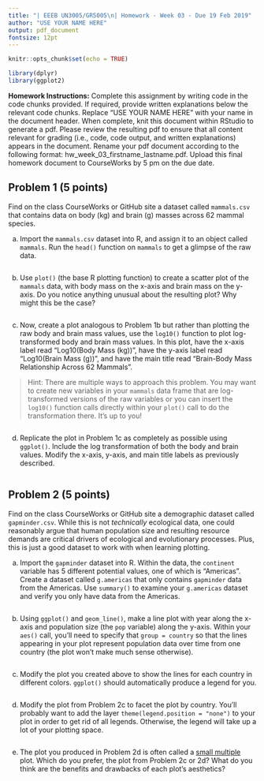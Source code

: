 ```yaml
---
title: "| EEEB UN3005/GR5005\n| Homework - Week 03 - Due 19 Feb 2019"
author: "USE YOUR NAME HERE"
output: pdf_document
fontsize: 12pt
---
```


```r

knitr::opts_chunk$set(echo = TRUE)

library(dplyr)
library(ggplot2)
```


**Homework Instructions:** Complete this assignment by writing code in the code chunks provided. If required, provide written explanations below the relevant code chunks. Replace "USE YOUR NAME HERE" with your name in the document header. When complete, knit this document within RStudio to generate a pdf. Please review the resulting pdf to ensure that all content relevant for grading (i.e., code, code output, and written explanations) appears in the document. Rename your pdf document according to the following format: hw_week_03_firstname_lastname.pdf. Upload this final homework document to CourseWorks by 5 pm on the due date.


## Problem 1 (5 points)

Find on the class CourseWorks or GitHub site a dataset called `mammals.csv` that contains data on body (kg) and brain (g) masses across 62 mammal species.

a) Import the `mammals.csv` dataset into R, and assign it to an object called `mammals`. Run the `head()` function on `mammals` to get a glimpse of the raw data.

```r

```

b) Use `plot()` (the base R plotting function) to create a scatter plot of the `mammals` data, with body mass on the x-axis and brain mass on the y-axis. Do you notice anything unusual about the resulting plot? Why might this be the case?

```r

```

c) Now, create a plot analogous to Problem 1b but rather than plotting the raw body and brain mass values, use the `log10()` function to plot log-transformed body and brain mass values. In this plot, have the x-axis label read "Log10(Body Mass (kg))", have the y-axis label read "Log10(Brain Mass (g))", and have the main title read "Brain-Body Mass Relationship Across 62 Mammals". 

> Hint: There are multiple ways to approach this problem. You may want to create new variables in your `mammals` data frame that are log-transformed versions of the raw variables or you can insert the `log10()` function calls directly within your `plot()` call to do the transformation there. It's up to you!

```r

```

d) Replicate the plot in Problem 1c as completely as possible using `ggplot()`. Include the log transformation of both the body and brain values. Modify the x-axis, y-axis, and main title labels as previously described.

```r

```


## Problem 2 (5 points)

Find on the class CourseWorks or GitHub site a demographic dataset called `gapminder.csv`. While this is not *technically* ecological data, one could reasonably argue that human population size and resulting resource demands are critical drivers of ecological and evolutionary processes. Plus, this is just a good dataset to work with when learning plotting.

a) Import the `gapminder` dataset into R. Within the data, the `continent` variable has 5 different potential values, one of which is "Americas". Create a dataset called `g.americas` that only contains `gapminder` data from the Americas. Use `summary()` to examine your `g.americas` dataset and verify you only have data from the Americas.

```r

```

b) Using `ggplot()` and `geom_line()`, make a line plot with year along the x-axis and population size (the `pop` variable) along the y-axis. Within your `aes()` call, you'll need to specify that `group = country` so that the lines appearing in your plot represent population data over time from one country (the plot won't make much sense otherwise).

```r

```

c) Modify the plot you created above to show the lines for each country in different colors. `ggplot()` should automatically produce a legend for you.

```r

```

d) Modify the plot from Problem 2c to facet the plot by country. You'll probably want to add the layer `theme(legend.position = "none")` to your plot in order to get rid of all legends. Otherwise, the legend will take up a lot of your plotting space.

```r

```

e) The plot you produced in Problem 2d is often called a [small multiple](https://en.wikipedia.org/wiki/Small_multiple) plot. Which do you prefer, the plot from Problem 2c or 2d? What do you think are the benefits and drawbacks of each plot's aesthetics?
